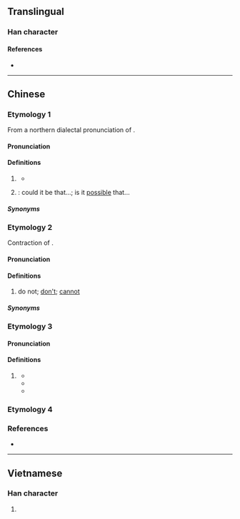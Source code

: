 {{also|不用}}
{{character info}}
==Translingual==

===Han character===
{{Han char|rn=101|rad=用|as=04|sn=9|four=10227|canj=MFBQ|ids=⿱不用}}

====References====
* {{Han ref|kx=0756.051|dkj=21713|dj=1166.060|hdz=10025.110|uh=752D}}

----

==Chinese==

===Etymology 1===
{{zh-forms}}
From a northern dialectal pronunciation of {{zh-l|*不用}}.

====Pronunciation====
{{zh-pron
|m=béng,bíng,1na=Standard Chinese and Beijing dialect,2na=Beijing dialect
|c=bung2
|w=2pion
|ma=y
|cat=adv
}}

====Definitions====
{{zh-hanzi}}

# {{lb|zh|dialectal Mandarin}} {{contraction of|zh|不用|4=needn't}}
#* {{zh-x|算了 吧，我 送 給 你 一 碗 茶 喝，你 就 甭 賣 那 套 生意口 啦！|Save your words. I'll give you a cup of tea for free. You '''needn't''' smooth talk me!|ref='''1957''', {{w|Lao She}}, ''{{w|Teahouse (play)|Teahouse}}''|M-BJ}}
# {{lb|zh|Beijing Mandarin}} {{n-g|Indicates a rhetorical question}}: could it be that...; is it [[possible]] that...

=====Synonyms=====
{{zh-dial|不用}}
{{zh-dial|難道}}

===Etymology 2===
{{zh-forms|alt=𨖕,邙}}
Contraction of {{zh-l|毋通|tr=m̄-thang}}.

====Pronunciation====
{{zh-pron
|mn=qz,zz:bang/tw:bàng/pn,ph,sg:mang
|cat=v
}}

====Definitions====
{{zh-hanzi}}

# {{lb|zh|Hokkien}} do not; [[don't]]; [[cannot]]

=====Synonyms=====
{{zh-dial|別}}

===Etymology 3===
{{zh-forms}}

====Pronunciation====
{{zh-pron
|mn=mài
|cat=v
}}

====Definitions====
{{zh-hanzi}}

# {{lb|zh|Hokkien}} {{zh-alt-form|莫|tr=mài|do not}}
#* {{zh-x|空{khong}氣{khì} 中{tiong} 甭{mài} 賰\存{chhun} 寂{siok}寞{bo̍k} 佮\甲 我|'''Don't''' leave loneliness with me in the air.|TW|ref='''2012''', {{lw|zh|詹雅雯}}, [https://www.youtube.com/watch?v=kDgJ0QrtJq0 {{lang|zh|一個人}}]}}
#* {{zh-x|暫時 放{hòng}下{hā} 甭{mài} 想 彼{hiah} 多{chōe}|Let it go for now, and '''don't''' think of it that much.|TW|ref='''2016''', {{lw|zh|楊哲 (歌手)|楊哲}} (lyricist {{lang|zh|廖偉志}}), [https://www.youtube.com/watch?v=8nGbzsITOGk {{lang|zh|燒酒乾一杯}}]}}
#* {{zh-x|贏 甭{mài} 驕傲 輸 甭{mài} 怨嘆|'''Don't''' be arrogant when you win; '''don't''' complain when you lose.|TW|ref='''2018''', {{lw|zh|洪榮宏}} (lyricist {{lang|zh|高以德}}), [https://www.youtube.com/watch?v=Oea5EnxCtbQ {{lang|zh|人生車站}}]}}

===Etymology 4===
{{zh-see|棄|v}}

===References===
* {{R:twedu|A02631}}

{{zh-cat|Intermediate}}

----

==Vietnamese==

===Han character===
{{vi-readings|reading=bằng|rs=用04}}

# {{rfdef|vi|sort=用04}}